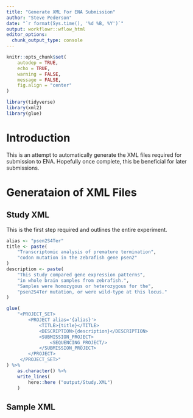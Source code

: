 ```yaml
---
title: "Generate XML For ENA Submission"
author: "Steve Pederson"
date: "`r format(Sys.time(), '%d %B, %Y')`"
output: workflowr::wflow_html
editor_options:
  chunk_output_type: console
---
```



```r
knitr::opts_chunk$set(
    autodep = TRUE,
    echo = TRUE,
    warning = FALSE,
    message = FALSE,
    fig.align = "center"
)
```

```r
library(tidyverse)
library(xml2)
library(glue)
```


# Introduction

This is an attempt to automatically generate the XML files required for submission to ENA.
Hopefully once complete, this be beneficial for later submissions.

# Generataion of XML Files

## Study XML

This is the first step required and outlines the entire experiment.

```r
alias <- "psen2S4Ter"
title <- paste(
    "Transcriptomic analysis of premature termination",
    "codon mutation in the zebrafish gene psen2"
)
description <- paste(
    "This study compared gene expression patterns",
    "in whole brain samples from zebrafish.",
    "Samples were homozygous or heterozygous for the",
    "psen2S4Ter mutation, or were wild-type at this locus."
)
```


```r
glue(
    "<PROJECT_SET>
        <PROJECT alias='{alias}'>
            <TITLE>{title}</TITLE>
            <DESCRIPTION>{description}</DESCRIPTION>
            <SUBMISSION_PROJECT>
                <SEQUENCING_PROJECT/>
            </SUBMISSION_PROJECT>
        </PROJECT>
     </PROJECT_SET>"
) %>%
    as.character() %>%
    write_lines(
        here::here ("output/Study.XML")
    )
```


## Sample XML

